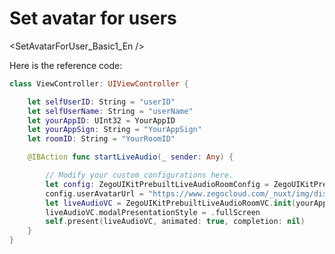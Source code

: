 
# Set avatar for users

<SetAvatarForUser_Basic1_En />

Here is the reference code:

```Swift
class ViewController: UIViewController {

    let selfUserID: String = "userID"
    let selfUserName: String = "userName"
    let yourAppID: UInt32 = YourAppID
    let yourAppSign: String = "YourAppSign"
    let roomID: String = "YourRoomID"

    @IBAction func startLiveAudio(_ sender: Any) {

        // Modify your custom configurations here.
        let config: ZegoUIKitPrebuiltLiveAudioRoomConfig = ZegoUIKitPrebuiltLiveAudioRoomConfig.host()
        config.userAvatarUrl = "https://www.zegocloud.com/_nuxt/img/discord_nav@2x.8739674.png"// Example
        let liveAudioVC = ZegoUIKitPrebuiltLiveAudioRoomVC.init(yourAppID, appSign: yourAppSign, userID: selfUserID, userName: selfUserName, roomID: roomID, config: config)
        liveAudioVC.modalPresentationStyle = .fullScreen
        self.present(liveAudioVC, animated: true, completion: nil)
    }
}
```
